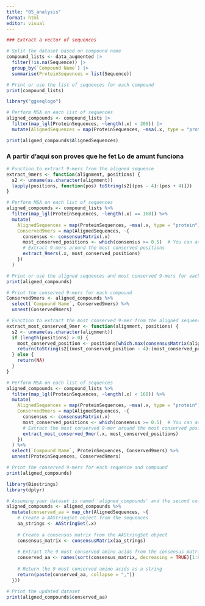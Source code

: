 ```yaml
---
title: "05_analysis"
format: html
editor: visual
---
```




```r
### Extract a vector of sequences

# Split the dataset based on compound name
compound_lists <- data_augmented |>
  filter(!is.na(Sequence)) |> 
  group_by(`Compound Name`) |> 
  summarise(ProteinSequences = list(Sequence))

# Print or use the list of sequences for each compound
print(compound_lists)

```


```r
library("ggseqlogo")

# Perform MSA on each list of sequences
aligned_compounds <- compound_lists |>
  filter(map_lgl(ProteinSequences, ~length(.x) < 200)) |> 
  mutate(AlignedSequences = map(ProteinSequences, ~msa(.x, type = "protein")))

print(aligned_compounds$AlignedSequences)

```
### A partir d'aqui son proves que he fet Lo de amunt funciona

```r

# Function to extract 9-mers from the aligned sequence
extract_9mers <- function(alignment, positions) {
  s2 <- unname(as.character(alignment))
  lapply(positions, function(pos) toString(s2[(pos - 4):(pos + 4)]))
}

# Perform MSA on each list of sequences
aligned_compounds <- compound_lists %>%
  filter(map_lgl(ProteinSequences, ~length(.x) == 168)) %>%
  mutate(
    AlignedSequences = map(ProteinSequences, ~msa(.x, type = "protein")),
    Conserved9mers = map(AlignedSequences, ~{
      consensus <- consensusMatrix(.x)
      most_conserved_positions <- which(consensus >= 0.5)  # You can adjust the threshold as needed
      # Extract 9-mers around the most conserved positions
      extract_9mers(.x, most_conserved_positions)
    })
  )

# Print or use the aligned sequences and most conserved 9-mers for each compound
print(aligned_compounds)
```
```r
# Print the conserved 9-mers for each compound
Conserved9mers <- aligned_compounds %>%
  select(`Compound Name`, Conserved9mers) %>%
  unnest(Conserved9mers)

```

```r

# Function to extract the most conserved 9-mer from the aligned sequence
extract_most_conserved_9mer <- function(alignment, positions) {
  s2 <- unname(as.character(alignment))
  if (length(positions) > 0) {
    most_conserved_position <- positions[which.max(consensusMatrix(alignment)[positions])]
    return(toString(s2[(most_conserved_position - 4):(most_conserved_position + 4)]))
  } else {
    return(NA)
  }
}

# Perform MSA on each list of sequences
aligned_compounds <- compound_lists %>%
  filter(map_lgl(ProteinSequences, ~length(.x) < 168)) %>%
  mutate(
    AlignedSequences = map(ProteinSequences, ~msa(.x, type = "protein")),
    Conserved9mers = map(AlignedSequences, ~{
      consensus <- consensusMatrix(.x)
      most_conserved_positions <- which(consensus >= 0.5)  # You can adjust the threshold as needed
      # Extract the most conserved 9-mer around the most conserved position
      extract_most_conserved_9mer(.x, most_conserved_positions)
    })
  ) %>%
  select(`Compound Name`, ProteinSequences, Conserved9mers) %>%
  unnest(ProteinSequences, Conserved9mers)

# Print the conserved 9-mers for each sequence and compound
print(aligned_compounds)


```


```r

library(Biostrings)
library(dplyr)

# Assuming your dataset is named 'aligned_compounds' and the second column is named 'ProteinSequences'
aligned_compounds <- aligned_compounds %>%
  mutate(conserved_aa = map_chr(AlignedSequences, ~{
    # Create a AAStringSet object from the sequences
    aa_strings <- AAStringSet(.x)
    
    # Create a consensus matrix from the AAStringSet object
    consensus_matrix <- consensusMatrix(aa_strings)
    
    # Extract the 9 most conserved amino acids from the consensus matrix
    conserved_aa <- names(sort(consensus_matrix, decreasing = TRUE)[1:9])
    
    # Return the 9 most conserved amino acids as a string
    return(paste(conserved_aa, collapse = ","))
  }))

# Print the updated dataset
print(aligned_compounds$conserved_aa)


```


